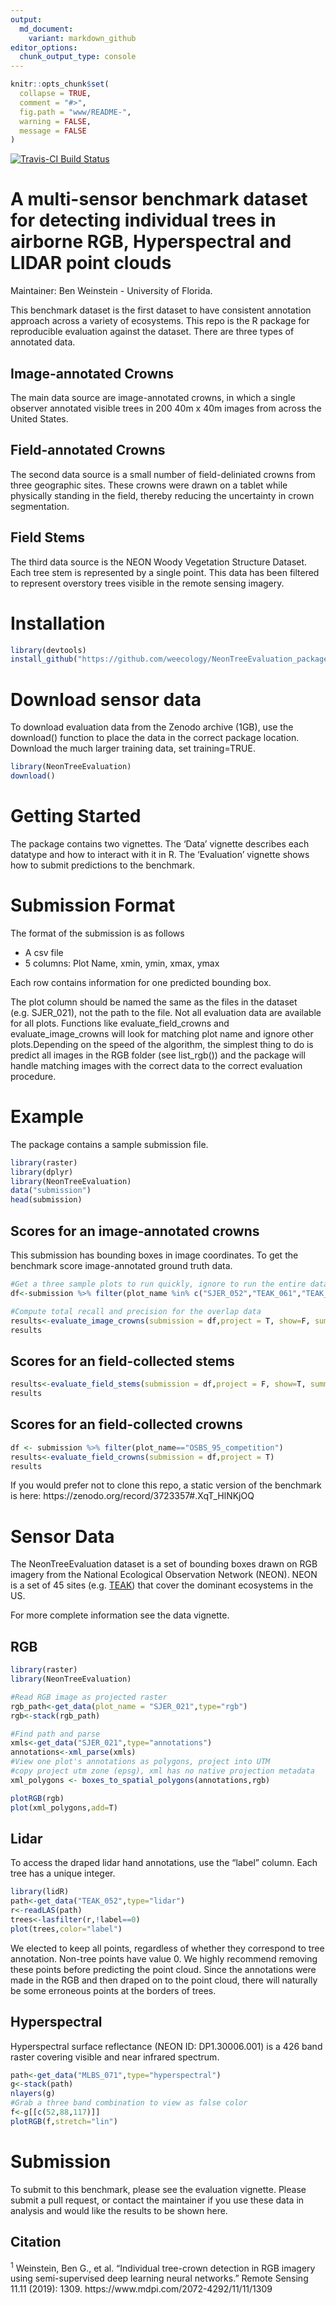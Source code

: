 ```yaml
---
output:
  md_document:
    variant: markdown_github
editor_options: 
  chunk_output_type: console
---
```


```r
knitr::opts_chunk$set(
  collapse = TRUE,
  comment = "#>",
  fig.path = "www/README-",
  warning = FALSE,
  message = FALSE
)
```

[![Travis-CI Build Status](https://travis-ci.org/Weecology/NeonTreeEvaluation_package.svg?branch=master)](https://travis-ci.org/Weecology/NeonTreeEvaluation_package)

# A multi-sensor benchmark dataset for detecting individual trees in airborne RGB, Hyperspectral and LIDAR point clouds

Maintainer: Ben Weinstein - University of Florida.

This benchmark dataset is the first dataset to have consistent annotation approach across a variety of ecosystems. This repo is the R package for reproducible evaluation against the dataset. There are three types of annotated data. 

## Image-annotated Crowns
The main data source are image-annotated crowns, in which a single observer annotated visible trees in 200 40m x 40m images from across the United States. 

## Field-annotated Crowns
The second data source is a small number of field-deliniated crowns from three geographic sites. These crowns were drawn on a tablet while physically standing in the field, thereby reducing the uncertainty in crown segmentation.

## Field Stems
The third data source is the NEON Woody Vegetation Structure Dataset. Each tree stem is represented by a single point. This data has been filtered to represent overstory trees visible in the remote sensing imagery.

# Installation

```r
library(devtools)
install_github("https://github.com/weecology/NeonTreeEvaluation_package.git")
```

# Download sensor data

To download evaluation data from the Zenodo archive (1GB), use the download() function to place the data in the correct package location. Download the much larger training data, set training=TRUE. 
```r
library(NeonTreeEvaluation)
download()
```

# Getting Started

The package contains two vignettes. The 'Data' vignette describes each datatype and how to interact with it in R. The 'Evaluation' vignette shows how to submit predictions to the benchmark.  

# Submission Format

The format of the submission is as follows

* A csv file
* 5 columns: Plot Name, xmin, ymin, xmax, ymax

Each row contains information for one predicted bounding box.

The plot column should be named the same as the files in the dataset (e.g. SJER_021), not the path to the file. Not all evaluation data are available for all plots. Functions like evaluate_field_crowns and evaluate_image_crowns will look for matching plot name and ignore other plots.Depending on the speed of the algorithm, the simplest thing to do is predict all images in the RGB folder (see list_rgb()) and the package will handle matching images with the correct data to the correct evaluation procedure.

# Example

The package contains a sample submission file. 

```r
library(raster)
library(dplyr)
library(NeonTreeEvaluation)
data("submission")
head(submission)
```

## Scores for an image-annotated crowns

This submission has bounding boxes in image coordinates. To get the benchmark score image-annotated ground truth data.

```r
#Get a three sample plots to run quickly, ignore to run the entire dataset
df<-submission %>% filter(plot_name %in% c("SJER_052","TEAK_061","TEAK_057"))

#Compute total recall and precision for the overlap data
results<-evaluate_image_crowns(submission = df,project = T, show=F, summarize = T)
results
```

## Scores for an field-collected stems

```r
results<-evaluate_field_stems(submission = df,project = F, show=T, summarize = T)
results
```

## Scores for an field-collected crowns

```r
df <- submission %>% filter(plot_name=="OSBS_95_competition")
results<-evaluate_field_crowns(submission = df,project = T)
results
```


If you would prefer not to clone this repo, a static version of the benchmark is here: https://zenodo.org/record/3723357#.XqT_HlNKjOQ

# Sensor Data

The NeonTreeEvaluation dataset is a set of bounding boxes drawn on RGB imagery from the National Ecological Observation Network (NEON). NEON is a set of 45 sites (e.g. [TEAK](https://www.neonscience.org/field-sites/field-sites-map/TEAK)) that cover the dominant ecosystems in the US.

For more complete information see the data vignette.

## RGB

```r
library(raster)
library(NeonTreeEvaluation)

#Read RGB image as projected raster
rgb_path<-get_data(plot_name = "SJER_021",type="rgb")
rgb<-stack(rgb_path)

#Find path and parse
xmls<-get_data("SJER_021",type="annotations")
annotations<-xml_parse(xmls)
#View one plot's annotations as polygons, project into UTM
#copy project utm zone (epsg), xml has no native projection metadata
xml_polygons <- boxes_to_spatial_polygons(annotations,rgb)

plotRGB(rgb)
plot(xml_polygons,add=T)
```

## Lidar

To access the draped lidar hand annotations, use the "label" column. Each tree has a unique integer.

```r
library(lidR)
path<-get_data("TEAK_052",type="lidar")
r<-readLAS(path)
trees<-lasfilter(r,!label==0)
plot(trees,color="label")
```

We elected to keep all points, regardless of whether they correspond to tree annotation. Non-tree points have value 0. We highly recommend removing these points before predicting the point cloud. Since the annotations were made in the RGB and then draped on to the point cloud, there will naturally be some erroneous points at the borders of trees.

## Hyperspectral 

Hyperspectral surface reflectance (NEON ID: DP1.30006.001) is a 426 band raster covering visible and near infrared spectrum.

```r
path<-get_data("MLBS_071",type="hyperspectral")
g<-stack(path)
nlayers(g)
#Grab a three band combination to view as false color
f<-g[[c(52,88,117)]]
plotRGB(f,stretch="lin")
```
 
# Submission

To submit to this benchmark, please see the evaluation vignette. Please submit a pull request, or contact the maintainer if you use these data in analysis and would like the results to be shown here.

## Citation
<sup>1</sup> Weinstein, Ben G., et al. "Individual tree-crown detection in RGB imagery using semi-supervised deep learning neural networks." Remote Sensing 11.11 (2019): 1309. https://www.mdpi.com/2072-4292/11/11/1309


